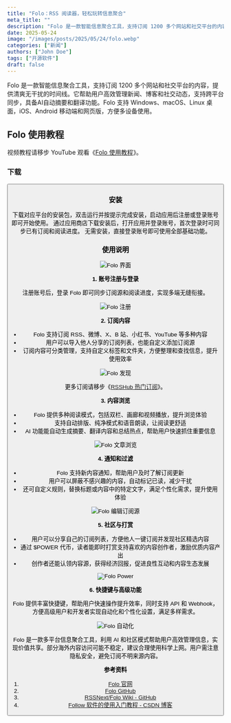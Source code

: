 ```yaml
---
title: "Folo：RSS 阅读器，轻松玩转信息聚合"
meta_title: ""
description: "Folo 是一款智能信息聚合工具，支持订阅 1200 多个网站和社交平台的内容，提供清爽无干扰的时间线。它帮助用户高效管理新闻、博客和社交动态，支持跨平台同步，具备AI自动摘要和翻译功能。Folo 支持 Windows、macOS、Linux 桌面，iOS、Android 移动端和网页版，方便多设备使用。"
date: 2025-05-24
image: "/images/posts/2025/05/24/folo.webp"
categories: ["新闻"]
authors: ["John Doe"]
tags: ["开源软件"]
draft: false
---
```


Folo 是一款智能信息聚合工具，支持订阅 1200 多个网站和社交平台的内容，提供清爽无干扰的时间线。它帮助用户高效管理新闻、博客和社交动态，支持跨平台同步，具备AI自动摘要和翻译功能。Folo 支持 Windows、macOS、Linux 桌面，iOS、Android 移动端和网页版，方便多设备使用。

## Folo 使用教程

<Notice type="tip">视频教程请移步 YouTube 观看《[Folo 使用教程](https://youtu.be/ympM05ngoCE)》。</Notice>

### 下载

<Button label="Folo 下载" link="https://follow.is/download" style="solid" />

### 安装

<Tabs client:load>
   <Tab name="桌面端"> 
      下载对应平台的安装包，双击运行并按提示完成安装，启动应用后注册或登录账号即可开始使用。
   </Tab>
   <Tab name="移动端">
      通过应用商店下载安装后，打开应用并登录账号，首次登录时可同步已有订阅和阅读进度。
   </Tab>
   <Tab name="网页端">
      无需安装，直接登录账号即可使用全部基础功能。
   </Tab>
</Tabs>

### 使用说明

<Image
   src="/images/posts/2025/05/24/folo-gui.webp"
   alt="Folo 界面"
/>

**1. 账号注册与登录**

注册账号后，登录 Folo 即可同步订阅源和阅读进度，实现多端无缝衔接。

<Image
   src="/images/posts/2025/05/24/folo-zhu-ce.webp"
   alt="Folo 注册"
/>

**2. 订阅内容**

- Folo 支持订阅 RSS、微博、X、B 站、小红书、YouTube 等多种内容
- 用户可以导入他人分享的订阅列表，也能自定义添加订阅源
- 订阅内容可分类管理，支持自定义标签和文件夹，方便整理和查找信息，提升使用效率

<Image
   src="/images/posts/2025/05/24/folo-fa-xian.webp"
   alt="Folo 发现"
/>

<Notice type="tip">更多订阅请移步《[RSSHub 热门订阅](https://docs.rsshub.app/zh/routes/popular)》。</Notice>

**3. 内容浏览**

- Folo 提供多种阅读模式，包括双栏、画廊和视频播放，提升浏览体验
- 支持自动排版、纯净模式和语音朗读，让阅读更舒适
- AI 功能能自动生成摘要、翻译内容和总结热点，帮助用户快速抓住重要信息

<Image
   src="/images/posts/2025/05/24/folo-wen-zhang-liu-lan.webp"
   alt="Folo 文章浏览"
/>

**4. 通知和过滤**

- Folo 支持新内容通知，帮助用户及时了解订阅更新
- 用户可以屏蔽不感兴趣的内容，自动标记已读，减少干扰
- 还可自定义规则，替换标题或内容中的特定文字，满足个性化需求，提升使用体验

<Image
   src="/images/posts/2025/05/24/folo-bian-ji-ding-yue-yuan.webp"
   alt="Folo 编辑订阅源"
/>

**5. 社区与打赏**

- 用户可以分享自己的订阅列表，方便他人一键订阅并发现社区精选内容
- 通过 $POWER 代币，读者能即时打赏支持喜欢的内容创作者，激励优质内容产出
- 创作者还能认领内容源，获得经济回报，促进良性互动和内容生态发展

<Image
   src="/images/posts/2025/05/24/folo-power.webp"
   alt="Folo Power"
/>

**6. 快捷键与高级功能**

Folo 提供丰富快捷键，帮助用户快速操作提升效率，同时支持 API 和 Webhook，方便高级用户和开发者实现自动化和个性化设置，满足多样需求。

<Image
   src="/images/posts/2025/05/24/folo-zi-dong-hua.webp"
   alt="Folo 自动化"
/>

Folo 是一款多平台信息聚合工具，利用 AI 和社区模式帮助用户高效管理信息，实现价值共享。部分海外内容访问可能不稳定，建议合理使用科学上网。用户需注意隐私安全，避免订阅不明来源内容。

**参考资料**

1. [Folo 官网](https://follow.is/)
2. [Folo GitHub](https://github.com/RSSNext/Folo)
3. [RSSNext/Folo Wiki - GitHub](https://github.com/RSSNext/Folo/wiki)
4. [Follow 软件的使用入门教程 - CSDN 博客](https://blog.csdn.net/qq_45675378/article/details/143573066)